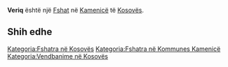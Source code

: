 {{Fshat në Kosovës
 | Emri                = Veriq
| sqi_N_name = Veriq
| sqi_N_FULL_NAME_RO = Veriq
| sqi_N_FULL_NAME_ND_RO = Veriq
| sqi_N_SORT_NAME_RG = VERIQ
| sqi_N_FULL_NAME_RG = Veriq
| sqi_N_FULL_NAME_ND_RG = Veriq
| sqi_V_name = Vërri
| sqi_V_FULL_NAME_RO = Vërri Vërrini Veriqi Tuçep
| sqi_V_FULL_NAME_ND_RO = Verri Verrini Veriqi Tucep
| sqi_V_SORT_NAME_RG = VERRI VERRINI VERIQI TUCEP
| sqi_V_FULL_NAME_RG = Vërri Vërrini Veriqi Tuçep
| sqi_V_FULL_NAME_ND_RG = Verri Verrini Veriqi Tucep
| srp_N_name = Verić
| srp_N_FULL_NAME_RO = Verić
| srp_N_FULL_NAME_ND_RO = Veric
| srp_N_SORT_NAME_RG = VERIC
| srp_N_FULL_NAME_RG = Verić
| srp_N_FULL_NAME_ND_RG = Veric

 | Emri (Rasa dhanore) = 
 | Figura              = 
 | Shteti              = Kosovo
 | Komuna              = Kamenicë
 | Kodi postar         = 
 | Sipërfaqja          = 

 | Popullsia           = 

 | Regj. i popullsisë  = 
 | Dend. e popullsisë  = 
 | Faqja zyrtare       = 
 <!--- Koordinatat ----> 
 | Gjerësia            = 42.750833
 | Gjatësia            = 20.551667
 | Lartësia            = 
}}
'''Veriq''' është një [[Fshat]] në [[Kamenicë]] të [[Kosovës]].

<!-- == Gjeografia == -->
<!-- == Historia == -->
<!-- == Demografia == -->
== Shih edhe ==
{{Komuna Kamenicë}}
{{Kosovo-Administrata-Cung}}

[[Kategoria:Fshatra në Kosovës]]
[[Kategoria:Fshatra në Kommunes Kamenicë]]
[[Kategoria:Vendbanime në Kosovës]]